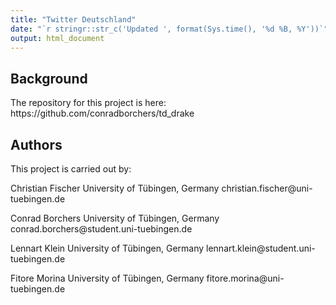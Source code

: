 ```yaml
---
title: "Twitter Deutschland"
date: "`r stringr::str_c('Updated ', format(Sys.time(), '%d %B, %Y'))`"
output: html_document
---
```


## Background

The repository for this project is here: https://github.com/conradborchers/td_drake

## Authors

This project is carried out by:

Christian Fischer
University of Tübingen, Germany
christian.fischer@uni-tuebingen.de

Conrad Borchers
University of Tübingen, Germany
conrad.borchers@student.uni-tuebingen.de

Lennart Klein
University of Tübingen, Germany
lennart.klein@student.uni-tuebingen.de

Fitore Morina
University of Tübingen, Germany
fitore.morina@uni-tuebingen.de
